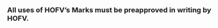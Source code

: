 ### All uses of HOFV's Marks must be preapproved in writing by HOFV. {#intellectual-property-rights:quality-control:preapproval}
